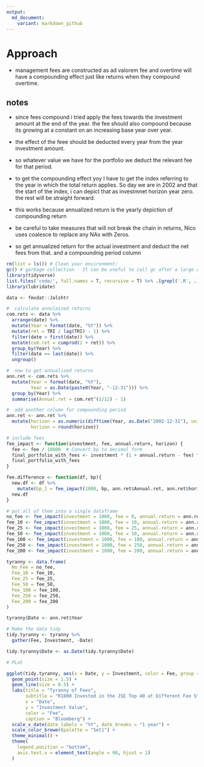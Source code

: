 ```yaml
---
output:
  md_document:
    variant: markdown_github
---
```

# Approach

- management fees are constructed as ad valorem fee and overtime will have a compounding effect just like returns when they compound overtime.

## notes

- since fees compound i tried apply the fees towards the investment amount at the end of the year. the fee should also compound because its growing at a constant on an increasing base year over year. 

- the effect of the feee should be deducted every year from the year investment amount. 

- so whatever value we have for the portfolio we deduct the relevant fee for that period.

- to get the compounding effect yoy I have to get the index referring to the year in which the total return applies. So day we are in 2002 and that the start of the index, i can depict that as investmnet horizon year zero. the rest will be straight forward. 

- this works because annualized return is the yearly depiction of compounding return

- be careful to take measures that will not break the chain in returns, Nico uses coalesce to replace any NAs with Zeros.

- so get annualized return for the actual investment and deduct the net fees from that. and a compoundnig period column

```r
rm(list = ls()) # Clean your environment:
gc() # garbage collection - It can be useful to call gc after a large object has been removed, as this may prompt R to return memory to the operating system.
library(tidyverse)
list.files('code/', full.names = T, recursive = T) %>% .[grepl('.R', .)] %>% as.list() %>% walk(~source(.))
library(lubridate)

data <- fmxdat::Jalshtr
```


```r
#  calculate annulaized returns 
com.rets <- data %>% 
  arrange(date) %>% 
  mutate(Year = format(date, "%Y")) %>% 
  mutate(ret = TRI / lag(TRI) - 1) %>% 
  filter(date > first(date)) %>%
  mutate(com.ret = cumprod(1 + ret)) %>% 
  group_by(Year) %>% 
  filter(date == last(date)) %>% 
  ungroup()

#  now to get annualized returns
ann.ret <- com.rets %>%
  mutate(Year = format(date, "%Y"),
         Year = as.Date(paste0(Year, "-12-31"))) %>%
  group_by(Year) %>%
  summarise(Annual.ret = com.ret^(1/12) - 1)

#  add another column for compounding period
ann.ret <- ann.ret %>%
  mutate(horizon = as.numeric(difftime(Year, as.Date("2002-12-31"), units = "days")) / 365,
         horizon = round(horizon))

# include fees
fee_impact <- function(investment, fee, annual.return, horizon) {
  fee <- fee / 10000  # Convert bp to decimal form
  final_portfolio_with_fees <- investment * (1 + annual.return - fee) ^ horizon
  final_portfolio_with_fees
}

fee.difference <- function(df, bp){
  new.df <- df %>% 
    mutate(bp_1 = fee_impact(1000, bp, ann.ret$Annual.ret, ann.ret$horizon))
  new.df
}

# put all of them into a single dataframe 
no_fee <- fee_impact(investment = 1000, fee = 0, annual.return = ann.ret$Annual.ret, horizon = ann.ret$horizon)
fee_10 <- fee_impact(investment = 1000, fee = 10, annual.return = ann.ret$Annual.ret, horizon = ann.ret$horizon)
fee_25 <- fee_impact(investment = 1000, fee = 25, annual.return = ann.ret$Annual.ret, horizon = ann.ret$horizon)
fee_50 <- fee_impact(investment = 1000, fee = 50, annual.return = ann.ret$Annual.ret, horizon = ann.ret$horizon)
fee_100 <- fee_impact(investment = 1000, fee = 100, annual.return = ann.ret$Annual.ret, horizon = ann.ret$horizon)
fee_250 <- fee_impact(investment = 1000, fee = 250, annual.return = ann.ret$Annual.ret, horizon = ann.ret$horizon)
fee_200 <- fee_impact(investment = 1000, fee = 200, annual.return = ann.ret$Annual.ret, horizon = ann.ret$horizon)  

tyranny <- data.frame(
  No_Fee = no_fee,
  Fee_10 = fee_10,
  Fee_25 = fee_25,
  Fee_50 = fee_50,
  Fee_100 = fee_100,
  Fee_250 = fee_250,
  Fee_200 = fee_200  
)

tyranny$Date <- ann.ret$Year

# Make the data tidy
tidy.tyranny <- tyranny %>% 
  gather(Fee, Investment, -Date)

tidy.tyranny$Date <- as.Date(tidy.tyranny$Date)

# PLot 

ggplot(tidy.tyranny, aes(x = Date, y = Investment, color = Fee, group = Fee)) +
  geom_point(size = 1.5) +          
  geom_line(size = 0.5) +         
  labs(title = "Tyranny of Fees",
       subtitle = "R1000 Invested in the JSE Top 40 at Different Fee Structures",
       x = "Date",
       y = "Investment Value",
       color = "Fee", 
       caption = "Bloomberg") +
  scale_x_date(date_labels = "%Y", date_breaks = "1 year") +  
  scale_color_brewer(palette = "Set1") +    
  theme_minimal() +
  theme(
    legend.position = "bottom",       
    axis.text.x = element_text(angle = 90, hjust = 1)  
  )
```

